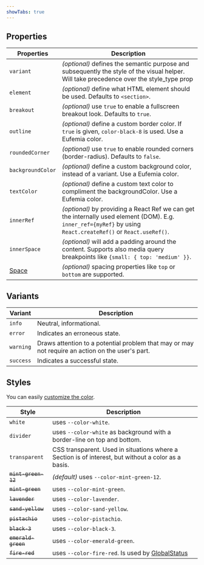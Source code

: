 ```yaml
---
showTabs: true
---
```


## Properties

| Properties                              | Description                                                                                                                                                    |
| --------------------------------------- | -------------------------------------------------------------------------------------------------------------------------------------------------------------- |
| `variant`                               | _(optional)_ defines the semantic purpose and subsequently the style of the visual helper. Will take precedence over the style_type prop                       |
| `element`                               | _(optional)_ define what HTML element should be used. Defaults to `<section>`.                                                                                 |
| `breakout`                              | _(optional)_ use `true` to enable a fullscreen breakout look. Defaults to `true`.                                                                              |
| `outline`                               | _(optional)_ define a custom border color. If `true` is given, `color-black-8` is used. Use a Eufemia color.                                                   |
| `roundedCorner`                         | _(optional)_ use `true` to enable rounded corners (border-radius). Defaults to `false`.                                                                        |
| `backgroundColor`                       | _(optional)_ define a custom background color, instead of a variant. Use a Eufemia color.                                                                      |
| `textColor`                             | _(optional)_ define a custom text color to compliment the backgroundColor. Use a Eufemia color.                                                                |
| `innerRef`                              | _(optional)_ by providing a React Ref we can get the internally used element (DOM). E.g. `inner_ref={myRef}` by using `React.createRef()` or `React.useRef()`. |
| `innerSpace`                            | _(optional)_ will add a padding around the content. Supports also media query breakpoints like `{small: { top: 'medium' }}`.                                   |
| [Space](/uilib/layout/space/properties) | _(optional)_ spacing properties like `top` or `bottom` are supported.                                                                                          |

## Variants

| Variant   | Description                                                                                      |
| --------- | ------------------------------------------------------------------------------------------------ |
| `info`    | Neutral, informational.                                                                          |
| `error`   | Indicates an erroneous state.                                                                    |
| `warning` | Draws attention to a potential problem that may or may not require an action on the user's part. |
| `success` | Indicates a successful state.                                                                    |

## Styles

You can easily [customize the color](/uilib/components/section#customize-color).

| Style               | Description                                                                                         |
| ------------------- | --------------------------------------------------------------------------------------------------- |
| `white`             | uses `--color-white`.                                                                               |
| `divider`           | uses `--color-white` as background with a border-line on top and bottom.                            |
| `transparent`       | CSS transparent. Used in situations where a Section is of interest, but without a color as a basis. |
| ~~`mint-green-12`~~ | _(default)_ uses `--color-mint-green-12`.                                                           |
| ~~`mint-green`~~    | uses `--color-mint-green`.                                                                          |
| ~~`lavender`~~      | uses `--color-lavender`.                                                                            |
| ~~`sand-yellow`~~   | uses `--color-sand-yellow`.                                                                         |
| ~~`pistachio`~~     | uses `--color-pistachio`.                                                                           |
| ~~`black-3`~~       | uses `--color-black-3`.                                                                             |
| ~~`emerald-green`~~ | uses `--color-emerald-green`.                                                                       |
| ~~`fire-red`~~      | uses `--color-fire-red`. Is used by [GlobalStatus](/uilib/components/global-status)                 |
